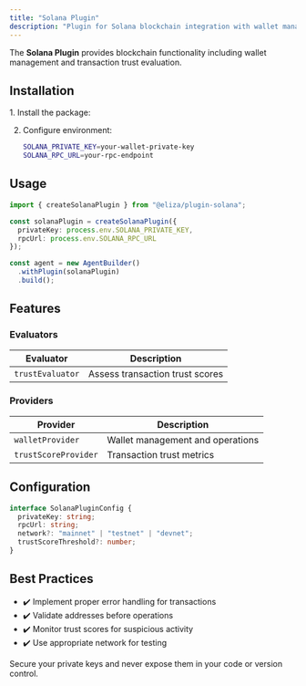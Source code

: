 ```yaml
---
title: "Solana Plugin"
description: "Plugin for Solana blockchain integration with wallet management and trust scoring"
---
```



The **Solana Plugin** provides blockchain functionality including wallet management and transaction trust evaluation.

## Installation

<Steps>
1. Install the package:
   <PackageManagers pkg="@eliza/plugin-solana@0.25.9" />

2. Configure environment:
   ```bash
   SOLANA_PRIVATE_KEY=your-wallet-private-key
   SOLANA_RPC_URL=your-rpc-endpoint
   ```
</Steps>

## Usage

```typescript
import { createSolanaPlugin } from "@eliza/plugin-solana";

const solanaPlugin = createSolanaPlugin({
  privateKey: process.env.SOLANA_PRIVATE_KEY,
  rpcUrl: process.env.SOLANA_RPC_URL
});

const agent = new AgentBuilder()
  .withPlugin(solanaPlugin)
  .build();
```

## Features

### Evaluators
| Evaluator | Description |
|-----------|-------------|
| `trustEvaluator` | Assess transaction trust scores |

### Providers
| Provider | Description |
|----------|-------------|
| `walletProvider` | Wallet management and operations |
| `trustScoreProvider` | Transaction trust metrics |

## Configuration

```typescript
interface SolanaPluginConfig {
  privateKey: string;
  rpcUrl: string;
  network?: "mainnet" | "testnet" | "devnet";
  trustScoreThreshold?: number;
}
```

## Best Practices

- ✔️ Implement proper error handling for transactions
- ✔️ Validate addresses before operations
- ✔️ Monitor trust scores for suspicious activity
- ✔️ Use appropriate network for testing

<Aside type="caution">
Secure your private keys and never expose them in your code or version control.
</Aside>